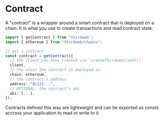 # Contract

A "contract" is a wrapper around a smart contract that is deployed on a chain. It is what you use to create transactions and read contract state.

```ts
import { getContract } from "thirdweb";
import { ethereum } from "thirdweb/chains";

// get a contract
const contract = getContract({
  // the client you have created via `createThirdwebClient()`
  client,
  // the chain the contract is deployed on
  chain: ethereum,
  // the contract's address
  address: "0x123...",
  // OPTIONAL: the contract's abi
  abi: [...],
});
```

Contracts defined this way are lightweight and can be exported as consts accross your application to read or write to it.
